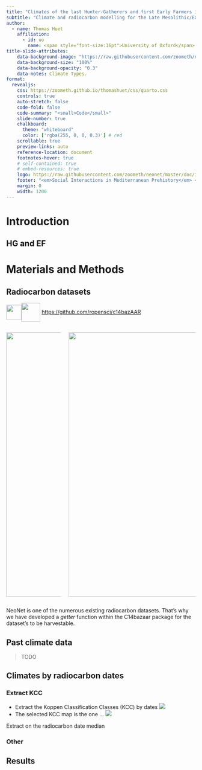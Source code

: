 ```yaml
---
title: "Climates of the last Hunter-Gatherers and first Early Farmers in Mediterranean"
subtitle: "Climate and radiocarbon modelling for the Late Mesolithic/Early Neolithic transition in Mediterranea through <img src='https://raw.githubusercontent.com/zoometh/thomashuet/master/img/app-prg-r' style='height: 40px;vertical-align: middle;'/> productible means"
author:
  - name: Thomas Huet
    affiliation: 
      - id: uo
        name: <span style="font-size:16pt">University of Oxford</span>
title-slide-attributes:
    data-background-image: "https://raw.githubusercontent.com/zoometh/neonet/master/results/neonet_kcc.png"
    data-background-size: "100%"
    data-background-opacity: "0.3"
    data-notes: Climate Types.
format:
  revealjs: 
    css: https://zoometh.github.io/thomashuet/css/quarto.css
    controls: true
    auto-stretch: false
    code-fold: false
    code-summary: "<small>Code</small>"
    slide-number: true
    chalkboard:
      theme: "whiteboard"
      color: ['rgba(255, 0, 0, 0.3)'] # red
    scrollable: true
    preview-links: auto
    reference-location: document
    footnotes-hover: true
    # self-contained: true
    # embed-resources: true
    logo: https://raw.githubusercontent.com/zoometh/neonet/master/doc/img/neonet.png
    footer: "<em>Social Interactions in Mediterranean Prehistory</em> <img src='https://raw.githubusercontent.com/zoometh/neonet/master/doc/presentation/2024-simep/img/simep-logo.png' style='height: 35px;vertical-align: middle;'> <https://simep2024.com/> 21-23 October 2024, Barcelona (Spain)"
    margin: 0
    width: 1200
---
```


# Introduction

## HG and EF

# Materials and Methods

## Radiocarbon datasets

<img src="https://raw.githubusercontent.com/zoometh/thomashuet/master/img/app-github.png" style="height: 40px;vertical-align: middle;"/><img src="https://raw.githubusercontent.com/zoometh/thomashuet/master/img/r-pkg-c14bazaar.png" style="height: 50px;vertical-align: middle;"/> [<https://github.com/ropensci/c14bazAAR>]{.smalltext}

::: columns
::: {.column width="30%"}
![](img/github-c14bazaar-functions-1.png){width="700" style="horizontal-align: middle;"}
:::

::: {.column width="70%"}
![](img/github-c14bazAAR-dbs.png){width="700" style="horizontal-align: middle;"}
:::
:::

::: notes
NeoNet is one of the numerous existing radiocarbon datasets. That's why we have developed a *getter* function within the C14bazaar package for the dataset's to be harvestable.
:::

## Past climate data

> TODO


## Climates by radiocarbon dates


::: {.panel-tabset}

### Extract KCC

* Extract the Koppen Classification Classes (KCC) by dates
![](https://raw.githubusercontent.com/zoometh/neonet/master/doc/talks/2024-simep/img/extract_kcc.png)
* The selected KCC map is the one ...
![](https://raw.githubusercontent.com/zoometh/neonet/master/doc/talks/2024-simep/img/extract_kcc_median.png)


::: notes
Extract on the radiocarbon date median
:::

### Other

:::


## Results



